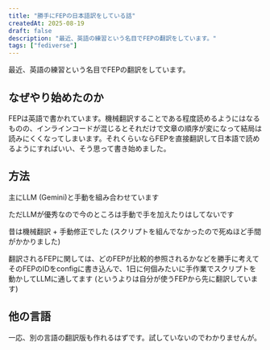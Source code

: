 ---
title: "勝手にFEPの日本語訳をしている話"
createdAt: 2025-08-19
draft: false
description: "最近、英語の練習という名目でFEPの翻訳をしています。"
tags: ["fediverse"]
---
最近、英語の練習という名目でFEPの翻訳をしています。

## なぜやり始めたのか
FEPは英語で書かれています。機械翻訳することである程度読めるようにはなるものの、インラインコードが混じるとそれだけで文章の順序が変になって結局は読みにくくなってしまいます。それくらいならFEPを直接翻訳して日本語で読めるようにすればいい、そう思って書き始めました。

## 方法
主にLLM (Gemini)と手動を組み合わせています

ただLLMが優秀なので今のところは手動で手を加えたりはしてないです

昔は機械翻訳 + 手動修正でした (スクリプトを組んでなかったので死ぬほど手間がかかりました)

翻訳されるFEPに関しては、どのFEPが比較的参照されるかなどを勝手に考えてそのFEPのIDをconfigに書き込んで、1日に何個みたいに手作業でスクリプトを動かしてLLMに通してます (というよりは自分が使うFEPから先に翻訳しています)

## 他の言語
一応、別の言語の翻訳版も作れるはずです。試していないのでわかりませんが。